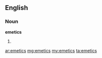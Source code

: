 ==English==

===Noun===
'''emetics'''

# {{plural of|[[emetic]]}}

[[ar:emetics]]
[[mg:emetics]]
[[my:emetics]]
[[ta:emetics]]